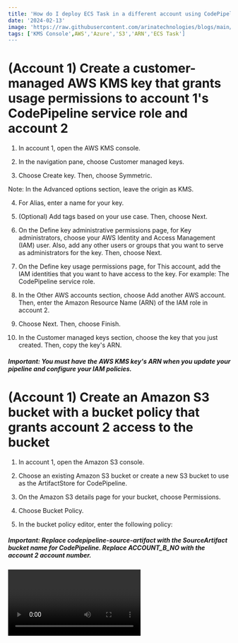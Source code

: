 ```yaml
---
title: 'How do I deploy ECS Task in a different account using CodePipeline that uses CodeDeploy'
date: '2024-02-13'
image: 'https://raw.githubusercontent.com/arinatechnologies/blogs/main/images/codedeply.webp'
tags: ['KMS Console',AWS','Azure','S3','ARN','ECS Task']
---
```

# (Account 1) Create a customer-managed AWS KMS key that grants usage permissions to account 1's CodePipeline service role and account 2
1. In account 1, open the AWS KMS console.

2. In the navigation pane, choose Customer managed keys.

3. Choose Create key. Then, choose Symmetric.

Note: In the Advanced options section, leave the origin as KMS.

4. For Alias, enter a name for your key.

5. (Optional) Add tags based on your use case. Then, choose Next.

6. On the Define key administrative permissions page, for Key administrators, choose your AWS Identity and Access Management (IAM) user. Also, add any other users or groups that you want to serve as administrators for the key. Then, choose Next.

7. On the Define key usage permissions page, for This account, add the IAM identities that you want to have access to the key. For example: The CodePipeline service role.

8. In the Other AWS accounts section, choose Add another AWS account. Then, enter the Amazon Resource Name (ARN) of the IAM role in account 2.

9. Choose Next. Then, choose Finish.

10. In the Customer managed keys section, choose the key that you just created. Then, copy the key's ARN.

##### Important: You must have the AWS KMS key's ARN when you update your pipeline and configure your IAM policies.

# (Account 1) Create an Amazon S3 bucket with a bucket policy that grants account 2 access to the bucket
1. In account 1, open the Amazon S3 console.

2. Choose an existing Amazon S3 bucket or create a new S3 bucket to use as the ArtifactStore for CodePipeline.

3. On the Amazon S3 details page for your bucket, choose Permissions.

4. Choose Bucket Policy.

5. In the bucket policy editor, enter the following policy:

##### Important: Replace codepipeline-source-artifact with the SourceArtifact bucket name for CodePipeline. Replace ACCOUNT_B_NO with the account 2 account number.

<Video id='7pY1LNxlIso' title='How do I deploy ECS Task in a different account using CodePipeline that uses CodeDeploy'/>

```
{
  'Version': '2012-10-17',
  'Statement': [
      {
          'Effect': 'Allow',
          'Principal': {
              'Service': 'logs.us-east-1.amazonaws.com'
          },
          'Action': 's3:GetBucketAcl',
          'Resource': 'arn:aws:s3:::current-account-pipeline-bucket',
          'Condition': {
              'StringEquals': {
                  'aws:SourceAccount': ' <<Account 1>>'
              },
              'ArnLike': {
                  'aws:SourceArn': 'arn:aws:logs:us-east-1: <<Account 1>>:*'
              }
          }
      },
      {
          'Effect': 'Allow',
          'Principal': {
              'Service': 'logs.us-east-1.amazonaws.com'
          },
          'Action': 's3:PutObject',
          'Resource': 'arn:aws:s3:::current-account-pipeline-bucket/*',
          'Condition': {
              'StringEquals': {
                  'aws:SourceAccount': ' <<Account 1>>',
                  's3:x-amz-acl': 'bucket-owner-full-control'
              }
          }
      },
      {
          'Effect': 'Allow',
          'Principal': {
              'AWS': 'arn:aws:iam::<<Account2>>:root'
          },
          'Action': [
              's3:Get*',
              's3:Put*'
          ],
          'Resource': 'arn:aws:s3:::current-account-pipeline-bucket/*'
      },
      {
          'Effect': 'Allow',
          'Principal': {
              'AWS': 'arn:aws:iam::<<Account2>>:root'
          },
          'Action': 's3:ListBucket',
          'Resource': 'arn:aws:s3:::current-account-pipeline-bucket'
      }
  ]
  }
```

6. Choose Save.

# (Account 2) Create a cross-account IAM role
### Create an IAM policy that allows the following:
a. The pipeline in account 1 to assume the cross-account IAM role in account 2

b. CodePipeline and CodeDeploy API actions

c. Amazon S3 API actions related to the SourceArtifact

1. In account 2, open the IAM console.

2. In the navigation pane, choose Policies. Then, choose Create policy.

3. Choose the JSON tab. Then, enter the following policy into the JSON editor:

Important: Replace codepipeline-source-artifact with your pipeline's Artifact store's bucket name.
```
{
    'Version': '2012-10-17',
    'Statement': [
        {
            'Effect': 'Allow',
            'Action': [
                's3:List*',
                's3:DeleteObjectVersion',
                's3:*Object',
                's3:CreateJob',
                's3:Put*',
                's3:Get*'
            ],
            'Resource': [
                'arn:aws:s3:::current-account-pipeline-bucket/*'
            ]
        },
        {
            'Action': [
                'kms:DescribeKey',
                'kms:GenerateDataKey',
                'kms:Decrypt',
                'kms:CreateGrant',
                'kms:ReEncrypt*',
                'kms:Encrypt'
            ],
            'Resource': [
                'arn:aws:kms:us-east-1: <<Account 1>>:key/f031942c-5c7b-4e9f-9215-56be4cddab51'
            ],
            'Effect': 'Allow',
            'Sid': 'KMSAccess'
        },
        {
            'Effect': 'Allow',
            'Action': [
                's3:Get*',
                's3:ListBucket'
            ],
            'Resource': [
                'arn:aws:s3:::current-account-pipeline-bucket'
            ]
        },
        {
            'Effect': 'Allow',
            'Action': [
                'cloudformation:*',
                'iam:PassRole'
            ],
            'Resource': '*'
        }
    ]
}
```

4. Choose Review policy.

5. For Name, enter a name for the policy.

6. Choose Create policy.

# Create a second IAM policy that allows AWS KMS API actions
1. In account 2, open the IAM console.

2. In the navigation pane, choose Policies. Then, choose Create policy.

3. Choose the JSON tab. Then, enter the following policy into the JSON editor:

Important: Replace arn:aws:kms:REGION:ACCOUNT_A_NO:key/key-id with your AWS KMS key's ARN that you copied earlier.
```
{
      'Action' : [
        'kms:DescribeKey',
        'kms:GenerateDataKey',
        'kms:Decrypt',
        'kms:CreateGrant',
        'kms:ReEncrypt*',
        'kms:Encrypt'
    ],
    'Resource': [
        'arn:aws:kms:us-east-1: <<Account 1>>:key/f031942c-5c7b-4e9f-9215-56be4cddab51'
    ],
    'Effect': 'Allow',
    'Sid': 'KMSAccess'
  }
```

4. Choose Review policy.

5. For Name, enter a name for the policy.

6. Choose Create policy.

# Create the cross-account IAM role using the policies that you created
1. In account 2, open the IAM console.

2. In the navigation pane, choose Roles.

3. Choose Create role.

4. Choose Another AWS account.

5. For Account ID, enter the account 1 account ID.

6. Choose Next: Permissions. Then, complete the steps to create the IAM role.

7. Attach the cross-account role policy and KMS key policy to the role that you created. For instructions, see Adding and removing IAM identity permissions.

# (Account 1) Add the AssumeRole permission to the account 1 CodePipeline service role to allow it to assume the cross-account role in account 2
1. In account 1, open the IAM console.

2. In the navigation pane, choose Roles.

3. Choose the IAM service role that you're using for CodePipeline.

4. Choose Add inline policy.

5. Choose the JSON tab. Then, enter the following policy into the JSON editor:

##### Important: Replace ACCOUNT_B_NO with the account 2 account number.

```
{
  'Version': '2012-10-17',
  'Statement': {
    'Effect': 'Allow',
    'Action': 'sts:AssumeRole',
    'Resource': [
      'arn:aws:iam::ACCOUNT_B_NO:role/*'
    ]
  }
}
```

6. Choose Review policy, and then create the policy.

# (Account 2) Create a service role for CodeDeploy and if using EC2 you need to also setup AutoScaling for EC2 service role that includes the required permissions for the services deployed by the stack
Note:

1. In account 2, open the IAM console.

2. In the navigation pane, choose Roles.

3. Create a role for AWS CloudFormation to use when launching services on your behalf.

4. Apply permissions to your role based on your use case.

##### Important: Make sure that your trust policy allows resources in Account 1: < Account 1 > 0 to access services that are deployed by the stack.

# (Account 1) Update the CodePipeline configuration to include the resources associated with account 2
Note: If you receive errors when running AWS Command Line Interface (AWS CLI) commands, confirm that you're running a recent version of the AWS CLI.

You can't use the CodePipeline console to create or edit a pipeline that uses resources associated with another account. However, you can use the console to create the general structure of the pipeline. Then, you can use the AWS CLI to edit the pipeline and add the resources associated with the other account. Or, you can update a current pipeline with the resources for the new pipeline. For more information, see Create a pipeline in CodePipeline.

1. Get the pipeline JSON structure by running the following AWS CLI command:

aws codepipeline get-pipeline --name MyFirstPipeline &gt;pipeline.jsonCopy CodeCopy CodeCopy CodeCopy CodeCopy CodeCopy CodeCopy CodeCopy CodeCopy Code
2. In your local pipeline.json file, confirm that the encryptionKey ID under artifactStore contains the ID with the AWS KMS key's ARN.

Note: For more information on pipeline structure, see create-pipeline in the AWS CLI Command Reference.

Note: The RoleArn inside the 'name': 'Deploy' configuration JSON structure for your pipeline is the role for the CodePipeline role in Account 2. This is IMPORTANT as using this role the pipeline in Account 1 will be able to know the ECS Service/task is in which account.

4. Verify that the role is updated for both of the following:

a. The RoleArn inside the action configuration JSON structure for your pipeline.

b. The roleArn outside the action configuration JSON structure for your pipeline.

Note: In the following code example, RoleArn is the role passed to AWS CloudFormation to launch the stack. CodePipeline uses roleArn to operate an AWS CloudFormation stack.

```
{
'pipeline': {
  'name': 'svc-pipeline',
  'roleArn': 'arn:aws:iam:: <<Account 1>>:role/codepipeline-role',
  'artifactStores': {
      'eu-west-2': {
          'type': 'S3',
          'location': 'codepipeline-eu-west-2-419402304744',
          'encryptionKey': {
              'id': 'arn:aws:kms:us-east-1: <<Account 1>>:key/f031942c-5c7b-4e9f-9215-56be4cddab51',
              'type': 'KMS'
          }
      },
      'us-east-1': {
          'type': 'S3',
          'location': 'codepipeline-us-east-1- <<Account 1>>'
      }
  },
  'stages': [
      {
          'name': 'Source',
          'actions': [
              {
                  'name': 'Source',
                  'actionTypeId': {
                      'category': 'Source',
                      'owner': 'AWS',
                      'provider': 'CodeCommit',
                      'version': '1'
                  },
                  'runOrder': 1,
                  'configuration': {
                      'BranchName': 'develop',
                      'OutputArtifactFormat': 'CODE_ZIP',
                      'PollForSourceChanges': 'false',
                      'RepositoryName': 'my-ecs-service'
                  },
                  'outputArtifacts': [
                      {
                          'name': 'SourceArtifact'
                      }
                  ],
                  'inputArtifacts': [],
                  'region': 'us-east-1'
              }
          ]
      },
      {
          'name': 'TST_Develop',
          'actions': [
              {
                  'name': 'Build-TST',
                  'actionTypeId': {
                      'category': 'Build',
                      'owner': 'AWS',
                      'provider': 'CodeBuild',
                      'version': '1'
                  },
                  'runOrder': 1,
                  'configuration': {
                      'ProjectName': 'codebuild-project'
                  },
                  'outputArtifacts': [
                      {
                          'name': 'BuildArtifact'
                      }
                  ],
                  'inputArtifacts': [
                      {
                          'name': 'SourceArtifact'
                      }
                  ],
                  'region': 'us-east-1'
              },
              {
                  'name': 'Build-Docker',
                  'actionTypeId': {
                      'category': 'Build',
                      'owner': 'AWS',
                      'provider': 'CodeBuild',
                      'version': '1'
                  },
                  'runOrder': 2,
                  'configuration': {
                      'PrimarySource': 'SourceArtifact',
                      'ProjectName': 'codebuild_docker_prj'
                  },
                  'outputArtifacts': [
                      {
                          'name': 'ImagedefnArtifactTST'
                      }
                  ],
                  'inputArtifacts': [
                      {
                          'name': 'SourceArtifact'
                      },
                      {
                          'name': 'BuildArtifactTST'
                      }
                  ],
                  'region': 'us-east-1'
              },
              {
                  'name': 'Deploy',
                  'actionTypeId': {
                      'category': 'Deploy',
                      'owner': 'AWS',
                      'provider': 'ECS',
                      'version': '1'
                  },
                  'runOrder': 3,
                  'configuration': {
                      'ClusterName': '<<Account2>>-ecs',
                      'ServiceName': '<<Account2>>-service'
                  },
                  'outputArtifacts': [],
                  'inputArtifacts': [
                      {
                          'name': 'ImagedefnArtifactTST'
                      }
                  ],
                  'roleArn': 'arn:aws:iam::<<Account2>>:role/codepipeline-role',
                  'region': 'eu-west-2'
              }
          ]
      }
  ],
  'version': 3,
  'pipelineType': 'V1'
},
'metadata': {
  'pipelineArn': 'arn:aws:codepipeline:us-east-1: <<Account 1>>:pipeline',
  'created': '2024-01-25T16:53:19.957000-06:00',
  'updated': '2024-01-25T18:57:07.565000-06:00'
    }
}
```

5. Remove the metadata configuration from the pipeline.json file. For example:

```
'metadata': {
  'pipelineArn': 'arn:aws:codepipeline:us-east-1: <<Account 1>>:Account1-pipeline',
  'created': '2024-01-25T16:53:19.957000-06:00',
  'updated': '2024-01-25T18:57:07.565000-06:00'
}
```

Important: To align with proper JSON formatting, remove the comma before the metadata section.

6. (Optional) To create a pipeline and update the JSON structure, run the following command to update the pipeline with the new configuration file:

aws codepipeline update-pipeline --cli-input-json file://pipeline.jsonCopy CodeCopy CodeCopy CodeCopy CodeCopy CodeCopy CodeCopy CodeCopy CodeCopy Code
7. (Optional) To use a current pipeline and update the JSON structure, run the following command to create a new pipeline:

aws codepipeline create-pipeline --cli-input-json file://pipeline.jsonCopy CodeCopy CodeCopy CodeCopy CodeCopy CodeCopy CodeCopy CodeCopy CodeCopy Code
##### Important: In your pipeline.json file, make sure that you change the name of your new pipeline.

Deploy ECS tasks across accounts seamlessly with CodePipeline and CodeDeploy for efficient multi-account management.
